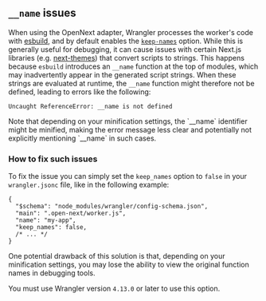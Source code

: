 
## `__name` issues

When using the OpenNext adapter, Wrangler processes the worker's code with [esbuild](https://esbuild.github.io/), and by default
enables the [`keep-names`](https://esbuild.github.io/api/#keep-names) option. While this is generally useful for debugging, it can
cause issues with certain Next.js libraries (e.g. [next-themes](https://www.npmjs.com/package/next-themes)) that convert scripts
to strings. This happens because `esbuild` introduces an `__name` function at the top of modules, which may inadvertently appear
in the generated script strings. When these strings are evaluated at runtime, the `__name` function might therefore not be defined,
leading to errors like the following:

```
Uncaught ReferenceError: __name is not defined
```

<Callout>
  Note that depending on your minification settings, the `__name` identifier might be minified, making the
  error message less clear and potentially not explicitly mentioning `__name` in such cases.
</Callout>

### How to fix such issues

To fix the issue you can simply set the `keep_names` option to `false` in your `wrangler.jsonc` file, like in the following example:

```jsonc
{
  "$schema": "node_modules/wrangler/config-schema.json",
  "main": ".open-next/worker.js",
  "name": "my-app",
  "keep_names": false,
  /* ... */
}
```

One potential drawback of this solution is that, depending on your minification settings, you may lose the ability to view the original
function names in debugging tools.

<Callout>You must use Wrangler version `4.13.0` or later to use this option.</Callout>
